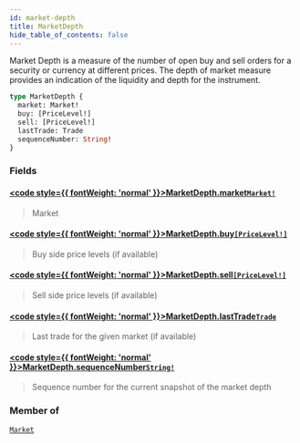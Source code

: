 ```yaml
---
id: market-depth
title: MarketDepth
hide_table_of_contents: false
---
```








Market Depth is a measure of the number of open buy and sell orders for a security or currency at different prices.
The depth of market measure provides an indication of the liquidity and depth for the instrument.

```graphql
type MarketDepth {
  market: Market!
  buy: [PriceLevel!]
  sell: [PriceLevel!]
  lastTrade: Trade
  sequenceNumber: String!
}
```


### Fields

#### [<code style={{ fontWeight: 'normal' }}>MarketDepth.<b>market</b></code>](#)<Bullet />[`Market!`](/docs/testnet/graphql/objects/market) <Badge class="secondary" text="non-null"/> <Badge class="secondary" text="object"/>
> Market
> 

#### [<code style={{ fontWeight: 'normal' }}>MarketDepth.<b>buy</b></code>](#)<Bullet />[`[PriceLevel!]`](/docs/testnet/graphql/objects/price-level) <Badge class="secondary" text="list"/> <Badge class="secondary" text="object"/>
> Buy side price levels (if available)
> 

#### [<code style={{ fontWeight: 'normal' }}>MarketDepth.<b>sell</b></code>](#)<Bullet />[`[PriceLevel!]`](/docs/testnet/graphql/objects/price-level) <Badge class="secondary" text="list"/> <Badge class="secondary" text="object"/>
> Sell side price levels (if available)
> 

#### [<code style={{ fontWeight: 'normal' }}>MarketDepth.<b>lastTrade</b></code>](#)<Bullet />[`Trade`](/docs/testnet/graphql/objects/trade) <Badge class="secondary" text="object"/>
> Last trade for the given market (if available)
> 

#### [<code style={{ fontWeight: 'normal' }}>MarketDepth.<b>sequenceNumber</b></code>](#)<Bullet />[`String!`](/docs/testnet/graphql/scalars/string) <Badge class="secondary" text="non-null"/> <Badge class="secondary" text="scalar"/>
> Sequence number for the current snapshot of the market depth
> 



### Member of

[`Market`](/docs/testnet/graphql/objects/market)  <Badge class="secondary" text="object"/>



